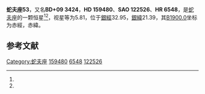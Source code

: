 {{Starbox begin
| name = 蛇夫座53
}}
{{Starbox observe
| epoch = [[J2000.0|J2000.0]]
| constell = [[蛇夫座|蛇夫座]]<ref name=SIMBAD>{{cite web
 | url=http://simbad.u-strasbg.fr/simbad/sim-id?Ident=HR+6548
 | title=Pulsating variable Star
 | publisher=Centre de Données astronomiques de Strasbourg
 | work=SIMBAD
 | accessdate=2012-07-13
 | archive-date=2019-03-13
 | archive-url=https://web.archive.org/web/20190313163348/http://simbad.u-strasbg.fr/simbad/sim-id?Ident=HR+6548
 | dead-url=no
 }}</ref><ref name=DATA>{{cite web
 | url=http://vizier.u-strasbg.fr/viz-bin/VizieR-5?-out.add=.&-source=5050&-corr=PK=HR&-out.max=9999&HR=6548
 | title=VizieR Detailed Page
 | accessdate=2012-07-13
 | archive-date=2016-03-05
 | archive-url=https://web.archive.org/web/20160305025322/http://vizier.u-strasbg.fr/viz-bin/VizieR-5?-out.add=.&-source=5050&-corr=PK=HR&-out.max=9999&HR=6548
 | dead-url=no
 }}</ref>
| 星官 = 
| ra = {{RA|17|34|36.7}}<ref name=SIMBAD /><ref name=DATA />
| dec = {{DEC|+9|35|12}}<ref name=SIMBAD /><ref name=DATA />
| appmag_v = 5.81<ref name=SIMBAD /><ref name=DATA />
}}
{{Starbox character
| class = A2V<ref name=SIMBAD /><ref name=DATA />
| b-v = 0.02<ref name=SIMBAD /><ref name=DATA />
| u-b = -0.01<ref name=SIMBAD /><ref name=DATA />
| r-i = <ref name=SIMBAD /><ref name=DATA />
| variable = 
}}
{{Starbox astrometry
| radial_v = -0.01
| prop_mo_ra = -14
| parallax = 
| p_error = 
}}
{{Starbox catalog
| names =BD+09 3424，[[SAO星表|SAO]] 122526，[[HD星表|HD]] 159480，[[HR星表|HR]] 6548}}
{{Starbox reference |Simbad=HR+6548}}
{{Starbox end}}

'''蛇夫座53'''，又名'''BD+09 3424'''，'''HD 159480'''、'''SAO 122526'''、'''HR 6548'''，是[[蛇夫座|蛇夫座]]的一颗恒星<ref name=SIMBAD /><ref name=DATA />，视星等为5.81，位于[[銀道座標系|銀經]]32.95，[[銀道座標系|銀緯]]21.39，其[[B1900.0|B1900.0]]坐标为赤經{{RA|17|29|51.8}}，赤緯{{DEC|+9|21.39|15}}。

== 参考文献 ==
{{reflist}}

{{star-stub}}

{{蛇夫座恒星}}
[[Category:蛇夫座|Category:蛇夫座]]
[[Category:HD和HDE天體|159480]]
[[Category:HR天體|6548]]
[[Category:SAO天體|122526]]